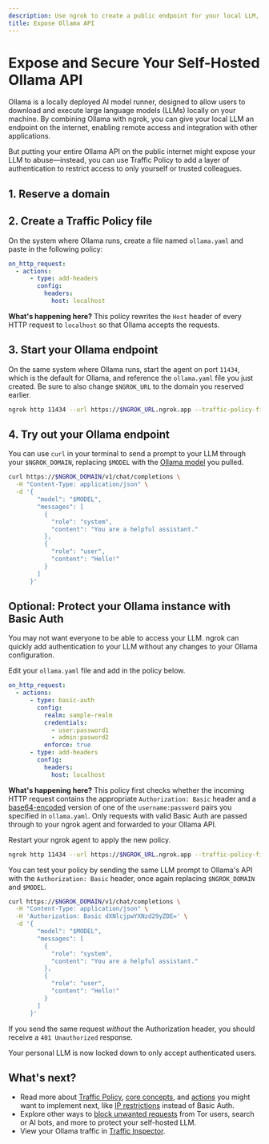 ```yaml
---
description: Use ngrok to create a public endpoint for your local LLM, enabling remote access and integration, while also adding authentication and access control.
title: Expose Ollama API
---
```

# Expose and Secure Your Self-Hosted Ollama API


Ollama is a locally deployed AI model runner, designed to allow users to download and execute large language models (LLMs) locally on your machine.
By combining Ollama with ngrok, you can give your local LLM an endpoint on the internet, enabling remote access and integration with other applications.

But putting your entire Ollama API on the public internet might expose your LLM to abuse—instead, you can use Traffic Policy to add a layer of authentication to restrict access to only yourself or trusted colleagues.

## 1. Reserve a domain

<ReserveDomain domain="https://your-ollama-llm.ngrok.app" />

## 2. Create a Traffic Policy file

On the system where Ollama runs, create a file named `ollama.yaml` and paste in the following policy:

```yaml
on_http_request:
  - actions:
      - type: add-headers
        config:
          headers:
            host: localhost
```

**What's happening here?** This policy rewrites the `Host` header of every HTTP request to `localhost` so that Ollama accepts the requests.

## 3. Start your Ollama endpoint

On the same system where Ollama runs, start the agent on port `11434`, which is the default for Ollama, and reference the `ollama.yaml` file you just created.
Be sure to also change `$NGROK_URL` to the domain you reserved earlier.

```bash
ngrok http 11434 --url https://$NGROK_URL.ngrok.app --traffic-policy-file ollama.yaml
```

## 4. Try out your Ollama endpoint

You can use `curl` in your terminal to send a prompt to your LLM through your `$NGROK_DOMAIN`, replacing `$MODEL` with the [Ollama model](https://ollama.com/library) you pulled.

```bash
curl https://$NGROK_DOMAIN/v1/chat/completions \
  -H "Content-Type: application/json" \
  -d '{
        "model": "$MODEL",
        "messages": [
          {
            "role": "system",
            "content": "You are a helpful assistant."
          },
          {
            "role": "user",
            "content": "Hello!"
          }
        ]
      }'
```

## Optional: Protect your Ollama instance with Basic Auth

You may not want everyone to be able to access your LLM. ngrok can quickly add authentication to your LLM without any changes to your Ollama configuration.

Edit your `ollama.yaml` file and add in the policy below.

```yaml
on_http_request:
  - actions:
      - type: basic-auth
        config:
          realm: sample-realm
          credentials:
            - user:password1
            - admin:pasword2
          enforce: true
      - type: add-headers
        config:
          headers:
            host: localhost
```

**What's happening here?**
This policy first checks whether the incoming HTTP request contains the appropriate `Authorization: Basic` header and a [base64-encoded](https://en.wikipedia.org/wiki/Base64) version of one of the `username:password` pairs you specified in `ollama.yaml`.
Only requests with valid Basic Auth are passed through to your ngrok agent and forwarded to your Ollama API.

Restart your ngrok agent to apply the new policy.

```bash
ngrok http 11434 --url https://$NGROK_URL.ngrok.app --traffic-policy-file ollama.yaml
```

You can test your policy by sending the same LLM prompt to Ollama's API with the `Authorization: Basic` header, once again replacing `$NGROK_DOMAIN` and `$MODEL`.

```bash
curl https://$NGROK_DOMAIN/v1/chat/completions \
  -H "Content-Type: application/json" \
  -H 'Authorization: Basic dXNlcjpwYXNzd29yZDE=' \
  -d '{
        "model": "$MODEL",
        "messages": [
          {
            "role": "system",
            "content": "You are a helpful assistant."
          },
          {
            "role": "user",
            "content": "Hello!"
          }
        ]
      }'
```

If you send the same request _without_ the Authorization header, you should receive a `401 Unauthorized` response.

Your personal LLM is now locked down to only accept authenticated users.

## What's next?

- Read more about [Traffic Policy](/docs/traffic-policy), [core concepts](/docs/traffic-policy/concepts), and [actions](/docs/traffic-policy/actions) you might want to implement next, like [IP restrictions](/docs/traffic-policy/actions/restrict-ips) instead of Basic Auth.
- Explore other ways to [block unwanted requests](/docs/traffic-policy/examples/block-unwanted-requests/) from Tor users, search or AI bots, and more to protect your self-hosted LLM.
- View your Ollama traffic in [Traffic Inspector](https://dashboard.ngrok.com/traffic-inspector).

<Back />
